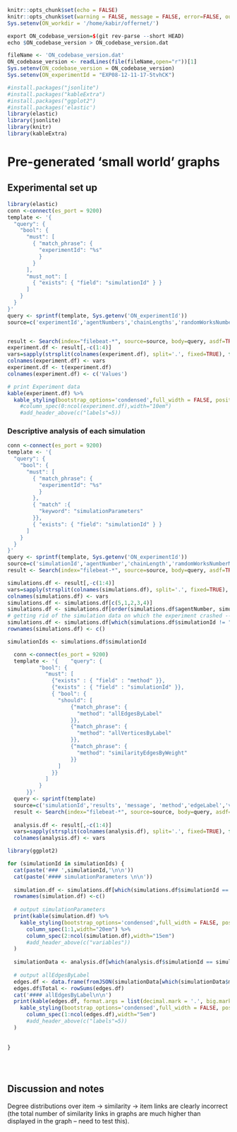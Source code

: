 ```r
knitr::opts_chunk$set(echo = FALSE)
knitr::opts_chunk$set(warning = FALSE, message = FALSE, error=FALSE, output=FALSE, source = FALSE)
Sys.setenv(ON_workdir = '/home/kabir/offernet/')
```

```r
export ON_codebase_version=$(git rev-parse --short HEAD)
echo $ON_codebase_version > ON_codebase_version.dat
```

```r
fileName <- 'ON_codebase_version.dat'
ON_codebase_version <- readLines(file(fileName,open="r"))[1]
Sys.setenv(ON_codebase_version = ON_codebase_version)
Sys.setenv(ON_experimentId = "EXP08-12-11-17-5tvhCK")

#install.packages("jsonlite")
#install.packages("kableExtra")
#install.packages("ggplot2")
#install.packages('elastic')
library(elastic)
library(jsonlite)
library(knitr)
library(kableExtra)
```

# Pre-generated 'small world' graphs

## Experimental set up

<!--#### variables: -->
```r
library(elastic)
conn <-connect(es_port = 9200)
template <- '{ 
  "query": {
    "bool": {
      "must": [
        { "match_phrase": {
          "experimentId": "%s"
          }
        }
      ],
      "must_not": [
        { "exists": { "field": "simulationId" } }
      ]
    }
  }
}'
query <- sprintf(template, Sys.getenv('ON_experimentId'))
source=c('experimentId','agentNumbers','chainLengths','randomWorksNumberMultipliers','maxDistances','similaritySearchThresholds')


result <- Search(index="filebeat-*", source=source, body=query, asdf=TRUE, size=1000)$hits$hits
experiment.df <- result[,-c(1:4)]
vars=sapply(strsplit(colnames(experiment.df), split='.', fixed=TRUE), function(x) (x[2]))
colnames(experiment.df) <- vars
experiment.df <- t(experiment.df)
colnames(experiment.df) <- c('Values')

# print Experiment data
kable(experiment.df) %>%
  kable_styling(bootstrap_options='condensed',full_width = FALSE, position = 'left') #%>%
    #column_spec(0:ncol(experiment.df),width="10em") 
    #add_header_above(c("labels"=5))

```

### Descriptive analysis of each simulation

```r
conn <-connect(es_port = 9200)
template <- '{ 
  "query": {
    "bool": {
      "must": [
        { "match_phrase": {
          "experimentId": "%s"
          }
        },
        { "match" :{
          "keyword": "simulationParameters"
        }},
        { "exists": { "field": "simulationId" } }
      ]
    }
  }
}'
query <- sprintf(template, Sys.getenv('ON_experimentId'))
source=c('simulationId','agentNumber','chainLength','ramdomWorksNumberMultiplier','maxDistance','similaritySearchThreshold')
result <- Search(index="filebeat-*", source=source, body=query, asdf=TRUE, size=1000)$hits$hits

simulations.df <- result[,-c(1:4)]
vars=sapply(strsplit(colnames(simulations.df), split='.', fixed=TRUE), function(x) (x[2]))
colnames(simulations.df) <- vars
simulations.df <- simulations.df[c(5,1,2,3,4)]
simulations.df <- simulations.df[order(simulations.df$agentNumber, simulations.df$chainLength, simulations.df$maxDistance, simulations.df$simulationId),]
# getting rid of the simulation data on which the experiment crashed -- gives error...
simulations.df <- simulations.df[which(simulations.df$simulationId != "SIM08-11-04-26-tNxY4J--DV"), ]
rownames(simulations.df) <- c()

simulationIds <- simulations.df$simulationId

  conn <-connect(es_port = 9200)
  template <- '{    "query": {
          "bool": {
            "must": [
              {"exists" : { "field" : "method" }},
              {"exists" : { "field" : "simulationId" }},
              { "bool": {
                "should": [
                    {"match_phrase": {
                      "method": "allEdgesByLabel"
                    }},
                    {"match_phrase": {
                      "method": "allVerticesByLabel"
                    }},
                    {"match_phrase": {
                      "method": "similarityEdgesByWeight"
                    }}
                ]
              }}
            ]
          }
      }}'
  query <- sprintf(template)
  source=c('simulationId','results', 'message', 'method','edgeLabel','vertexType','direction')
  result <- Search(index="filebeat-*", source=source, body=query, asdf=TRUE, size=10000)$hits$hits
  
  analysis.df <- result[,-c(1:4)]
  vars=sapply(strsplit(colnames(analysis.df), split='.', fixed=TRUE), function(x) (x[2]))
  colnames(analysis.df) <- vars

library(ggplot2)

for (simulationId in simulationIds) {
  cat(paste('### ',simulationId,'\n\n'))
  cat(paste('#### simulationParameters \n\n'))
  
  simulation.df <- simulations.df[which(simulations.df$simulationId == simulationId),][,-1]
  rownames(simulation.df) <-c()
  
  # output simulationParameters
  print(kable(simulation.df) %>%
    kable_styling(bootstrap_options='condensed',full_width = FALSE, position = 'left') %>%
      column_spec(1:1,width="20em") %>%
      column_spec(2:ncol(simulation.df),width="15em")
      #add_header_above(c("variables"))
  )
  
  simulationData <- analysis.df[which(analysis.df$simulationId == simulationId),]
  
  # output allEdgesByLabel
  edges.df <- data.frame(fromJSON(simulationData[which(simulationData$method == 'allEdgesByLabel'),]$results))
  edges.df$Total <- rowSums(edges.df)
  cat('#### allEdgesByLabel\n\n')
  print(kable(edges.df, format.args = list(decimal.mark = '.', big.mark = ",")) %>%
    kable_styling(bootstrap_options='condensed',full_width = FALSE, position = 'left') %>%
      column_spec(1:ncol(edges.df),width="5em") 
      #add_header_above(c("labels"=5))
  )
  
  
}
  
  
  
```


## Discussion and notes

Degree distributions over item -> similarity -> item links are clearly incorrect (the total number of similarity links in graphs are much higher than displayed in the graph -- need to test this).



